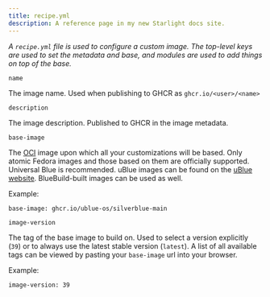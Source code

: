 ```yaml
---
title: recipe.yml
description: A reference page in my new Starlight docs site.
---
```


*A `recipe.yml` file is used to configure a custom image. The top-level keys are used to set the metadata and base, and modules are used to add things on top of the base.*

`name`

The image name. Used when publishing to GHCR as `ghcr.io/<user>/<name>`

`description`

The image description. Published to GHCR in the image metadata.

`base-image`

The [OCI](https://opencontainers.org/) image upon which all your customizations will be based. Only atomic Fedora images and those based on them are officially supported. Universal Blue is recommended. uBlue images can be found on the [uBlue website](https://universal-blue.org/images/). BlueBuild-built images can be used as well. 

Example:
```
base-image: ghcr.io/ublue-os/silverblue-main
```

`image-version`

The tag of the base image to build on. Used to select a version explicitly (`39`) or to always use the latest stable version (`latest`). A list of all available tags can be viewed by pasting your `base-image` url into your browser.

Example:
```
image-version: 39
```